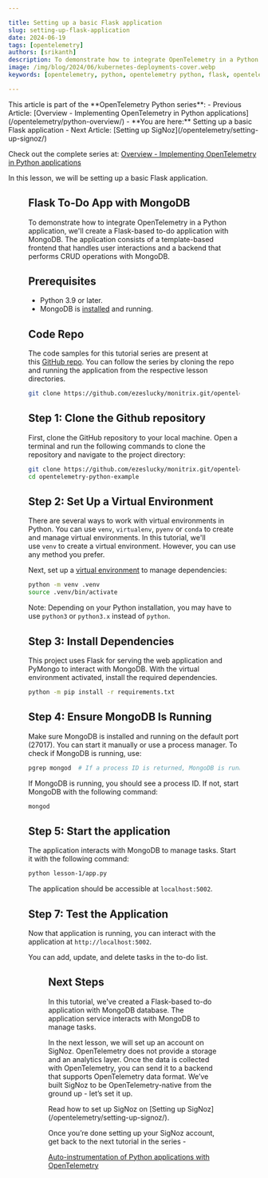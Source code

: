 ```yaml
---

title: Setting up a basic Flask application
slug: setting-up-flask-application
date: 2024-06-19
tags: [opentelemetry]
authors: [srikanth]
description: To demonstrate how to integrate OpenTelemetry in a Python application, we'll create a Flask-based to-do application with MongoDB. The application consists of a template-based frontend that handles user interactions and a backend that performs CRUD operations with MongoDB..
image: /img/blog/2024/06/kubernetes-deployments-cover.webp
keywords: [opentelemetry, python, opentelemetry python, flask, opentelemetry flask]

---
```


<head>

<link rel="canonical" href="https://signoz.io/opentelemetry/setting-up-flask-application/"/>

</head>

<Admonition type="info">
This article is part of the **OpenTelemetry Python series**:
- Previous Article: [Overview - Implementing OpenTelemetry in Python applications](/opentelemetry/python-overview/)
- **You are here:** Setting up a basic Flask application
- Next Article: [Setting up SigNoz](/opentelemetry/setting-up-signoz/)

Check out the complete series at: [Overview - Implementing OpenTelemetry in Python applications](/opentelemetry/python-overview/)
</Admonition>

In this lesson, we will be setting up a basic Flask application.

<Figure src="/img/opentelemetry/2024/06/setting-up-flask-app-cover.webp" alt="d" caption="" />

## Flask To-Do App with MongoDB

To demonstrate how to integrate OpenTelemetry in a Python application, we'll create a Flask-based to-do application with MongoDB. The application consists of a template-based frontend that handles user interactions and a backend that performs CRUD operations with MongoDB.

## Prerequisites

- Python 3.9 or later.
- MongoDB is <a href="https://www.mongodb.com/docs/manual/administration/install-community/" rel="noopener noreferrer nofollow" target="_blank">installed</a> and running.

## Code Repo

The code samples for this tutorial series are present at this [GitHub repo](https://github.com/ezeslucky/monitrix.git/opentelemetry-python-example). You can follow the series by cloning the repo and running the application from the respective lesson directories.

```bash
git clone https://github.com/ezeslucky/monitrix.git/opentelemetry-python-example.git
```

## Step 1: Clone the Github repository

First, clone the GitHub repository to your local machine. Open a terminal and run the following commands to clone the repository and navigate to the project directory:

```bash
git clone https://github.com/ezeslucky/monitrix.git/opentelemetry-python-example.git
cd opentelemetry-python-example
```

## Step 2: Set Up a Virtual Environment

There are several ways to work with virtual environments in Python. You can use `venv`, `virtualenv`, `pyenv` or `conda` to create and manage virtual environments. In this tutorial, we'll use `venv` to create a virtual environment. However, you can use any method you prefer.

Next, set up a <a href="https://docs.python.org/3/library/venv.html" rel="noopener noreferrer nofollow" target="_blank">virtual environment</a> to manage dependencies:

```bash
python -m venv .venv
source .venv/bin/activate
```

Note: Depending on your Python installation, you may have to use `python3` or `python3.x` instead of `python`.

## Step 3: Install Dependencies

This project uses Flask for serving the web application and PyMongo to interact with MongoDB. With the virtual environment activated, install the required dependencies.

```bash
python -m pip install -r requirements.txt
```

## Step 4: Ensure MongoDB Is Running

Make sure MongoDB is installed and running on the default port (27017). You can start it manually or use a process manager. To check if MongoDB is running, use:

```bash
pgrep mongod  # If a process ID is returned, MongoDB is running
```

If MongoDB is running, you should see a process ID. If not, start MongoDB with the following command:

```bash
mongod
```

## Step 5: Start the application

The application interacts with MongoDB to manage tasks. Start it with the following command:

```bash
python lesson-1/app.py
```

The application should be accessible at `localhost:5002`.

## Step 7: Test the Application

Now that application is running, you can interact with the application at `http://localhost:5002`. 

You can add, update, and delete tasks in the to-do list.

<Figure src="/img/opentelemetry/2024/06/6-tasks.webp" alt="Sample Flask To-so application running on local host" caption="Sample Flask To-so application running on local host" />

## Next Steps

In this tutorial, we've created a Flask-based to-do application with MongoDB database. The application service interacts with MongoDB to manage tasks.

In the next lesson, we will set up an account on SigNoz. OpenTelemetry does not provide a storage and an analytics layer. Once the data is collected with OpenTelemetry, you can send it to a backend that supports OpenTelemetry data format. We’ve built SigNoz to be OpenTelemetry-native from the ground up - let’s set it up.



<Admonition type="info">
Read how to set up SigNoz on [Setting up SigNoz](/opentelemetry/setting-up-signoz/).

Once you’re done setting up your SigNoz account, get back to the next tutorial in the series -

[Auto-instrumentation of Python applications with OpenTelemetry](/opentelemetry/python-auto-instrumentation/)
</Admonition>

